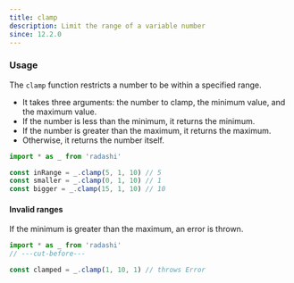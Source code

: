 ```yaml
---
title: clamp
description: Limit the range of a variable number
since: 12.2.0
---
```


### Usage

The `clamp` function restricts a number to be within a specified
range.

- It takes three arguments: the number to clamp, the minimum value,
  and the maximum value.
- If the number is less than the minimum, it returns the minimum.
- If the number is greater than the maximum, it returns the
  maximum.
- Otherwise, it returns the number itself.

```ts twoslash
import * as _ from 'radashi'

const inRange = _.clamp(5, 1, 10) // 5
const smaller = _.clamp(0, 1, 10) // 1
const bigger = _.clamp(15, 1, 10) // 10
```

#### Invalid ranges

If the minimum is greater than the maximum, an error is thrown.

```ts twoslash
import * as _ from 'radashi'
// ---cut-before---

const clamped = _.clamp(1, 10, 1) // throws Error
```

